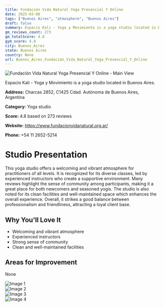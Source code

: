 ```yaml
---
title: Fundación Vida Natural Yoga Presencial Y Online
date: 2025-03-08
tags: ["Buenos Aires", "atmosphere", "Buenos Aires"]  
draft: false
summary: Espacio Kali - Yoga y Movimiento is a yoga studio located in Buenos Aires.
gm_reviews_count: 273
gm_totalScore: 4.8
gym_score: 4.8
city: Buenos_Aires
state: Buenos Aires
country: None
url: Buenos_Aires_Fundación_Vida_Natural_Yoga_Presencial_Y_Online
---
```


<div className="aspect-[16/9] relative my-8">
  <img 
    src="https://lh5.googleusercontent.com/p/AF1QipM-LCfiZGkCPdRE8vseSYvK3TH6VBtdIqFXqVgh=w1920-h1080-k-no"
    alt="Fundación Vida Natural Yoga Presencial Y Online - Main View"
    className="object-cover absolute inset-0 w-full h-full rounded-lg"
  />
</div>

Espacio Kali - Yoga y Movimiento is a yoga studio located in Buenos Aires.

**Address:** Charcas 2852, C1425 Cdad. Autónoma de Buenos Aires, Argentina

**Category:** Yoga studio

**Score:** 4.8 based on 273 reviews

**Website:** https://www.fundacionvidanatural.org.ar/

**Phone:** +54 11 2652-5214

# Studio Presentation

This yoga studio offers a welcoming and vibrant atmosphere for practitioners of all levels. It is recognized for its diverse classes, led by experienced instructors who create a supportive environment. Many reviews highlight the sense of community among participants, making it a great place for both newcomers and seasoned yogis. The studio is also noted for its clean facilities and well-maintained space which enhances the overall experience. Overall, it strikes a good balance between professionalism and friendliness, attracting a loyal client base.



## Why You'll Love It

- Welcoming and vibrant atmosphere
- Experienced instructors
- Strong sense of community
- Clean and well-maintained facilities

## Areas for Improvement

None

<div className="grid grid-cols-1 xl:grid-cols-2 gap-4 my-8">
<div className="aspect-[4/3] relative"><img src="https://lh3.googleusercontent.com/p/AF1QipPXIfP3Jfc5v25TtyQBzqw4gUiasfX2pgWGDVRw=w1920-h1080-k-no" alt="Image 1" className="object-cover absolute inset-0 w-full h-full rounded-lg" /></div>
<div className="aspect-[4/3] relative"><img src="https://lh5.googleusercontent.com/p/AF1QipOt-kguUwZcM1t6vuPoKSUIi1IOrImjzsT5SGvf=w1920-h1080-k-no" alt="Image 2" className="object-cover absolute inset-0 w-full h-full rounded-lg" /></div>
<div className="aspect-[4/3] relative"><img src="https://lh5.googleusercontent.com/p/AF1QipN3oYhcoHEfNPGOtc__nlFlauUi0k5Cj1mpqmxe=w1920-h1080-k-no" alt="Image 3" className="object-cover absolute inset-0 w-full h-full rounded-lg" /></div>
<div className="aspect-[4/3] relative"><img src="https://lh5.googleusercontent.com/p/AF1QipOTRotoPBO3PiCmGy9Lbt4LmtfffSfFfp4fbD3o=w1920-h1080-k-no" alt="Image 4" className="object-cover absolute inset-0 w-full h-full rounded-lg" /></div>
</div>